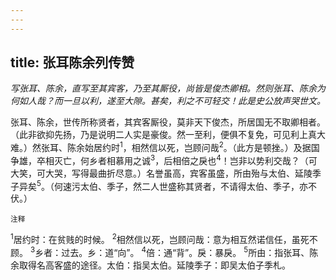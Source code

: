 ```yaml
---
---
---
```

title: 张耳陈余列传赞
---



*写张耳、陈余，直写至其宾客，乃至其厮役，尚皆是俊杰卿相。然则张耳、陈余为何如人哉？而一旦以利，遂至大隙。甚矣，利之不可轻交！此是史公放声哭世文。*

张耳、陈余，世传所称贤者，其宾客厮役，莫非天下俊杰，所居国无不取卿相者。（此非欲抑先扬，乃是说明二人实是豪俊。然一至利，便俱不复免，可见利上真大难。）然张耳、陈余始居约时<sup>1</sup>，相然信以死，岂顾问哉<sup>2</sup>。（此方是顿挫。）及据国争雄，卒相灭亡，何乡者相慕用之诚<sup>3</sup>，后相倍之戾也<sup>4</sup>！岂非以势利交哉？（可大笑，可大哭，写得最曲折尽意。）名誉虽高，宾客虽盛，所由殆与太伯、延陵季子异矣<sup>5</sup>。（何速污太伯、季子，然二人世盛称其贤者，不请得太伯、季子，亦不伏。）

<sup>注释</sup>

<sup>1</sup>居约时：在贫贱的时候。
<sup>2</sup>相然信以死，岂顾问哉：意为相互然诺信任，虽死不顾。
<sup>3</sup>乡者：过去。乡：道“向”。
<sup>4</sup>倍：通“背”。戾：暴戾。
<sup>5</sup>所由：指张耳、陈余取得名高客盛的途径。太伯：指吴太伯。延陵季子：即吴太伯子季札。